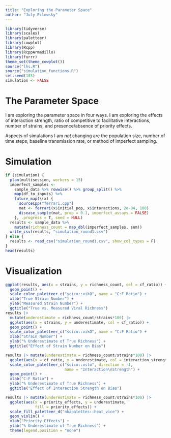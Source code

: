 ```yaml
---
title: "Exploring the Parameter Space"
author: "July Pilowsky"
---
```


```r
library(tidyverse)
library(scales)
library(paletteer)
library(cowplot)
library(Rcpp)
library(RcppArmadillo)
library(furrr)
theme_set(theme_cowplot())
source("lhs.R")
source("simulation_functions.R")
set.seed(185)
simulation <- FALSE
```

# The Parameter Space

I am exploring the parameter space in four ways. I am exploring the effects of interaction strength, ratio of competitive to facilitative interactions, number of strains, and presence/absence of priority effects.

Aspects of simulations I am *not* changing are the population size, number of time steps, baseline transmission rate, or method of imperfect sampling.

# Simulation

```r
if (simulation) {
  plan(multisession, workers = 15)
  imperfect_samples <-
    sample_data %>% rowwise() %>% group_split() %>%
    map(df_to_inputs) %>%
    future_map(\(x) {
      sourceCpp("ferrari.cpp")
      mat <- ferrari(x$initial_pop, x$interactions, 2e-04, 100)
      disease_sample(mat, prop = 0.1, imperfect_assays = FALSE)
    }, .progress = T, seed = NULL)
  results <- sample_data %>%
    mutate(richness_count = map_dbl(imperfect_samples, sum))
  write_csv(results, "simulation_round1.csv")
} else {
  results <- read_csv("simulation_round1.csv", show_col_types = F)
}
head(results)
```

# Visualization

```r
ggplot(results, aes(x = strains, y = richness_count, col = cf_ratio)) +
  geom_point() +
  scale_color_paletteer_c("scico::vikO", name = "C:F Ratio") +
  xlab("True Strain Number") +
  ylab("Measured Strain Number") +
  ggtitle("True vs. Measured Viral Richness")
results |> 
  mutate(underestimate = richness_count/strains*100) |> 
  ggplot(aes(x = strains, y = underestimate, col = cf_ratio)) +
  geom_point() +
  scale_color_paletteer_c("scico::vikO", name = "C:F Ratio") +
  xlab("Strain Number") +
  ylab("% Underestimate of True Richness") +
  ggtitle("Effect of Strain Number on Bias")
```

```r
results |> mutate(underestimate = richness_count/strains*100) |> 
  ggplot(aes(x = cf_ratio, y = underestimate, col = interaction_strength)) +
  scale_color_paletteer_c("scico::oslo", direction = -1, 
                          name = "Interaction\nStrength") +
  geom_point() +
  xlab("C:F Ratio") +
  ylab("% Underestimate of True Richness") +
  ggtitle("Effect of Interaction Strength on Bias")
```

```r
results |> mutate(underestimate = richness_count/strains*100) |> 
  ggplot(aes(x = priority_effects, y = underestimate, 
             fill = priority_effects)) +
  scale_fill_paletteer_d("nbapalettes::heat_vice") +
  geom_violin() +
  xlab("Priority Effects") +
  ylab("% Underestimate of True Richness") +
  theme(legend.position = "none")
```
